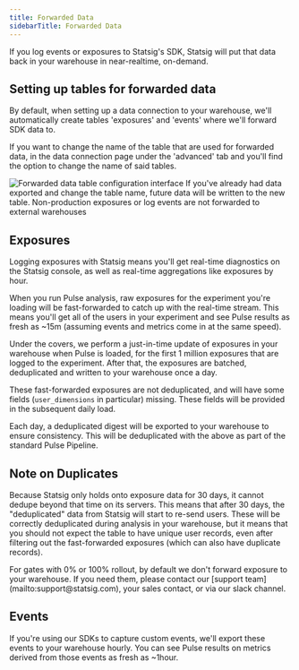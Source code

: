 ```yaml
---
title: Forwarded Data
sidebarTitle: Forwarded Data
---
```


If you log events or exposures to Statsig's SDK, Statsig will put that data back in your warehouse in near-realtime, on-demand.

## Setting up tables for forwarded data

By default, when setting up a data connection to your warehouse, we'll automatically create tables 'exposures' and 'events' where we'll forward SDK data to.

If you want to change the name of the table that are used for forwarded data, in the data connection page under the 'advanced' tab and you'll find the option to change the name of said tables.
<Frame>
  <img src="/images/whn/forwarded_data_tables.png" alt="Forwarded data table configuration interface" />
</Frame>

<Note>
If you've already had data exported and change the table name, future data will be written to the new table.
</Note> 

<Info>
Non-production exposures or log events are not forwarded to external warehouses
</Info>


## Exposures

Logging exposures with Statsig means you'll get real-time diagnostics on the Statsig console, as well as real-time aggregations like exposures by hour.

When you run Pulse analysis, raw exposures for the experiment you're loading will be fast-forwarded to catch up with the real-time stream. This means you'll get all of the users in your experiment and see Pulse results as fresh as ~15m (assuming events and metrics come in at the same speed).

Under the covers, we perform a just-in-time update of exposures in your warehouse when Pulse is loaded, for the first 1 million exposures that are logged to the experiment. After that, the exposures are batched, deduplicated and written to your warehouse once a day.

These fast-forwarded exposures are not deduplicated, and will have some fields (`user_dimensions` in particular) missing. These fields will be provided in the subsequent daily load.

Each day, a deduplicated digest will be exported to your warehouse to ensure consistency. This will be deduplicated with the above as part of the standard Pulse Pipeline.

## Note on Duplicates

Because Statsig only holds onto exposure data for 30 days, it cannot dedupe beyond that time on its servers. This means that after 30 days, the "deduplicated" data from Statsig will start to re-send users. These will be correctly deduplicated during analysis in your warehouse, but it means that you should not expect the table to have unique user records, even after filtering out the fast-forwarded exposures (which can also have duplicate records). 

<Info>
For gates with 0% or 100% rollout, by default we don't forward exposure to your warehouse. If you need them, please contact our [support team](mailto:support@statsig.com), your sales contact, or via our slack channel.
</Info>

## Events

If you're using our SDKs to capture custom events, we'll export these events to your warehouse hourly. You can see Pulse results on metrics derived from those events as fresh as ~1hour.
